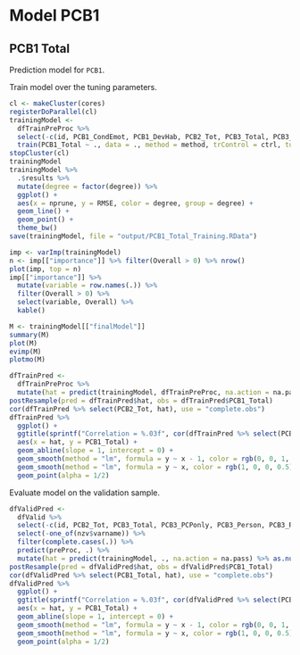 # Model PCB1


## PCB1 Total

Prediction model for `PCB1`.

Train model over the tuning parameters.

```r
cl <- makeCluster(cores)
registerDoParallel(cl)
trainingModel <-
  dfTrainPreProc %>% 
  select(-c(id, PCB1_CondEmot, PCB1_DevHab, PCB2_Tot, PCB3_Total, PCB3_PCPonly, PCB3_Person, PCB3_Resource)) %>% 
  train(PCB1_Total ~ ., data = ., method = method, trControl = ctrl, tuneGrid = grid, na.action = na.exclude)
stopCluster(cl)
trainingModel
trainingModel %>% 
  .$results %>% 
  mutate(degree = factor(degree)) %>% 
  ggplot() + 
  aes(x = nprune, y = RMSE, color = degree, group = degree) +
  geom_line() +
  geom_point() +
  theme_bw()
save(trainingModel, file = "output/PCB1_Total_Training.RData")
```

```r
imp <- varImp(trainingModel)
n <- imp[["importance"]] %>% filter(Overall > 0) %>% nrow()
plot(imp, top = n)
imp[["importance"]] %>% 
  mutate(variable = row.names(.)) %>% 
  filter(Overall > 0) %>% 
  select(variable, Overall) %>%
  kable()
```

```r
M <- trainingModel[["finalModel"]]
summary(M)
plot(M)
evimp(M)
plotmo(M)
```

```r
dfTrainPred <- 
  dfTrainPreProc %>% 
  mutate(hat = predict(trainingModel, dfTrainPreProc, na.action = na.pass) %>% as.numeric())
postResample(pred = dfTrainPred$hat, obs = dfTrainPred$PCB1_Total)
cor(dfTrainPred %>% select(PCB2_Tot, hat), use = "complete.obs")
dfTrainPred %>% 
  ggplot() +
  ggtitle(sprintf("Correlation = %.03f", cor(dfTrainPred %>% select(PCB1_Total, hat), use = "complete.obs") %>% .[1, 2])) +
  aes(x = hat, y = PCB1_Total) +
  geom_abline(slope = 1, intercept = 0) +
  geom_smooth(method = "lm", formula = y ~ x - 1, color = rgb(0, 0, 1, 0.5), se = FALSE) +
  geom_smooth(method = "lm", formula = y ~ x, color = rgb(1, 0, 0, 0.5), se = FALSE) +
  geom_point(alpha = 1/2)
```

Evaluate model on the validation sample.

```r
dfValidPred <- 
  dfValid %>% 
  select(-c(id, PCB2_Tot, PCB3_Total, PCB3_PCPonly, PCB3_Person, PCB3_Resource)) %>% 
  select(-one_of(nzv$varname)) %>%
  filter(complete.cases(.)) %>% 
  predict(preProc, .) %>% 
  mutate(hat = predict(trainingModel, ., na.action = na.pass) %>% as.numeric())
postResample(pred = dfValidPred$hat, obs = dfValidPred$PCB1_Total)
cor(dfValidPred %>% select(PCB1_Total, hat), use = "complete.obs")
dfValidPred %>% 
  ggplot() +
  ggtitle(sprintf("Correlation = %.03f", cor(dfValidPred %>% select(PCB1_Total, hat), use = "complete.obs") %>% .[1, 2])) +
  aes(x = hat, y = PCB1_Total) +
  geom_abline(slope = 1, intercept = 0) +
  geom_smooth(method = "lm", formula = y ~ x - 1, color = rgb(0, 0, 1, 0.5), se = FALSE) +
  geom_smooth(method = "lm", formula = y ~ x, color = rgb(1, 0, 0, 0.5), se = FALSE) +
  geom_point(alpha = 1/2)
```
